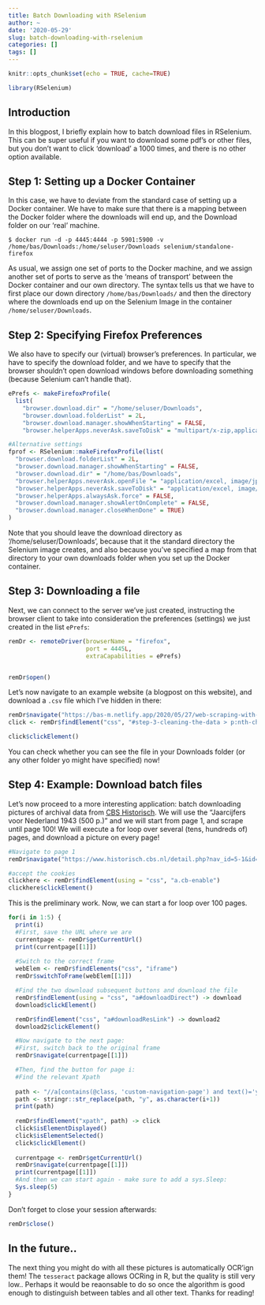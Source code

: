 ```yaml
---
title: Batch Downloading with RSelenium
author: ~
date: '2020-05-29'
slug: batch-downloading-with-rselenium
categories: []
tags: []
---
```


```r
knitr::opts_chunk$set(echo = TRUE, cache=TRUE)

library(RSelenium)
```

## Introduction

In this blogpost, I briefly explain how to batch download files in RSelenium. This can be super useful if you want to download some pdf's or other files, but you don't want to click 'download' a 1000 times, and there is no other option available. 

## Step 1: Setting up a Docker Container 

In this case, we have to deviate from the standard case of setting up a Docker container. We have to make sure that there is a mapping between the Docker folder where the downloads will end up, and the Download folder on our 'real' machine. 

```{}
$ docker run -d -p 4445:4444 -p 5901:5900 -v /home/bas/Downloads:/home/seluser/Downloads selenium/standalone-firefox

```

As usual, we assign one set of ports to the Docker machine, and we assign another set of ports to serve as the 'means of transport' between the Docker container and our own directory. The syntax tells us that we have to first place our down directory `/home/bas/Downloads/` and then the directory where the downloads end up on the Selenium Image in the container `/home/seluser/Downloads`. 

## Step 2: Specifying Firefox Preferences

We also have to specify our (virtual) browser's preferences. In particular, we have to specify the download folder, and we have to specify that the browser shouldn't open download windows before downloading something (because Selenium can't handle that). 

```r
ePrefs <- makeFirefoxProfile(
  list(
    "browser.download.dir" = "/home/seluser/Downloads",
    "browser.download.folderList" = 2L,
    "browser.download.manager.showWhenStarting" = FALSE,
    "browser.helperApps.neverAsk.saveToDisk" = "multipart/x-zip,application/zip,application/x-zip-compressed,application/x-compressed,application/msword,application/csv,text/csv,image/png ,image/jpeg, application/pdf, text/html,text/plain,  application/excel, application/vnd.ms-excel, application/x-excel, application/x-msexcel, application/octet-stream"))

```

```r
#Alternative settings
fprof <- RSelenium::makeFirefoxProfile(list(
  "browser.download.folderList" = 2L,  
  "browser.download.manager.showWhenStarting" = FALSE,
  "browser.download.dir" = "/home/bas/Downloads",
  "browser.helperApps.neverAsk.openFile "= "application/excel, image/jpeg, csv",
  "browser.helperApps.neverAsk.saveToDisk" = "application/excel, image/jpeg, csv",
  "browser.helperApps.alwaysAsk.force" = FALSE,
  "browser.download.manager.showAlertOnComplete" = FALSE,
  "browser.download.manager.closeWhenDone" = TRUE)
)

```

Note that you should leave the download directory as '/home/seluser/Downloads', because that it the standard directory the Selenium image creates, and also because you've specified a map from that directory to your own downloads folder when you set up the Docker container.

## Step 3: Downloading a file

Next, we can connect to the server we've just created, instructing the browser client to take into consideration the preferences (settings) we just created in the list `ePrefs`:

```r
remDr <- remoteDriver(browserName = "firefox",
                      port = 4445L,
                      extraCapabilities = ePrefs)


remDr$open()
```

Let's now navigate to an example website (a blogpost on this website), and download a `.csv` file which I've hidden in there:

```r
remDr$navigate("https://bas-m.netlify.app/2020/05/27/web-scraping-with-rselenium/")
click <- remDr$findElement("css", "#step-3-cleaning-the-data > p:nth-child(2) > a:nth-child(1)")

click$clickElement()

```

You can check whether you can see the file in your Downloads folder (or any other folder yo might have specified) now! 

## Step 4: Example: Download batch files

Let's now proceed to a more interesting application: batch downloading pictures of archival data from [CBS Historisch](https://www.historisch.cbs.nl/). We will use the "Jaarcijfers voor Nederland 1943 (500 p.)" and we will start from page 1, and scrape until page 100!  We will execute a for loop over several (tens, hundreds of) pages, and download a picture on every page! 

```r
#Navigate to page 1
remDr$navigate("https://www.historisch.cbs.nl/detail.php?nav_id=5-1&id=102092112")

#accept the cookies
clickhere <- remDr$findElement(using = "css", "a.cb-enable")
clickhere$clickElement()
```

This is the preliminary work. Now, we can start a for loop over 100 pages. 

```r

for(i in 1:5) {
  print(i)
  #First, save the URL where we are
  currentpage <- remDr$getCurrentUrl()
  print(currentpage[[1]])
  
  #Switch to the correct frame
  webElem <- remDr$findElements("css", "iframe")
  remDr$switchToFrame(webElem[[1]])

  #Find the two download subsequent buttons and download the file
  remDr$findElement(using = "css", "a#downloadDirect") -> download
  download$clickElement()

  remDr$findElement("css", "a#downloadResLink") -> download2
  download2$clickElement()

  #Now navigate to the next page:
  #First, switch back to the original frame
  remDr$navigate(currentpage[[1]])

  #Then, find the button for page i:
  #Find the relevant Xpath
  
  path <- "//a[contains(@class, 'custom-navigation-page') and text()='y']"
  path <- stringr::str_replace(path, "y", as.character(i+1))
  print(path)
  
  remDr$findElement("xpath", path) -> click
  click$isElementDisplayed()
  click$isElementSelected()
  click$clickElement()
  
  currentpage <- remDr$getCurrentUrl()
  remDr$navigate(currentpage[[1]])
  print(currentpage[[1]])
  #And then we can start again - make sure to add a sys.Sleep:
  Sys.sleep(5)
}

```

Don't forget to close your session afterwards:

```r
remDr$close()

```

## In the future..

The next thing you might do with all these pictures is automatically OCR'ign them! The `tesseract` package allows OCRing in R, but the quality is still very low.. Perhaps it would be reaonsable to do so once the algorithm is good enough to distinguish between tables and all other text. Thanks for reading!
